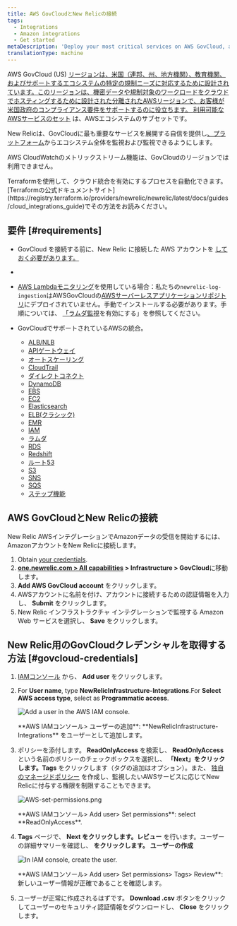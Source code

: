 ```yaml
---
title: AWS GovCloudとNew Relicの接続
tags:
  - Integrations
  - Amazon integrations
  - Get started
metaDescription: 'Deploy your most critical services on AWS GovCloud, and monitor your entire infrastructure with New Relic.'
translationType: machine
---
```





AWS GovCloud (US) [リージョンは、米国（連邦、州、地方機関）、教育機関、およびサポートするエコシステムの特定の規制ニーズに対応するために設計されています。このリージョンは、機密データや規制対象のワークロードをクラウドでホスティングするために設計された分離されたAWSリージョンで、お客様が米国政府のコンプライアンス要件をサポートするのに役立ちます。 ](https://aws.amazon.com/govcloud-us/)[利用可能なAWSサービスのセット](https://aws.amazon.com/govcloud-us/details/) は、AWSエコシステムのサブセットです。

New Relicは、GovCloudに最も重要なサービスを展開する自信を提供し[、プラットフォーム](/docs/new-relic-one/use-new-relic-one/get-started/introduction-new-relic-one)からエコシステム全体を監視および監視できるようにします。

AWS CloudWatchのメトリックストリーム機能は、GovCloudのリージョンでは利用できません。

<Callout variant="tip">
  Terraformを使用して、クラウド統合を有効にするプロセスを自動化できます。 [Terraformの公式ドキュメントサイト](https://registry.terraform.io/providers/newrelic/newrelic/latest/docs/guides/cloud_integrations_guide)でその方法をお読みください。
</Callout>

## 要件 [#requirements]

* GovCloud を接続する前に、New Relic に接続した AWS アカウントを [しておく必要があります。](/docs/integrations/amazon-integrations/get-started/connect-aws-infrastructure)

* [](/docs/integrations/amazon-integrations/get-started/connect-aws-infrastructure)

* [](/docs/integrations/amazon-integrations/get-started/connect-aws-infrastructure)[AWS Lambdaモニタリング](/docs/serverless-function-monitoring/aws-lambda-monitoring/get-started/introduction-new-relic-monitoring-aws-lambda)を使用している場合：私たちの`newrelic-log-ingestion`はAWSGovCloudの[AWSサーバーレスアプリケーションリポジトリ](https://aws.amazon.com/serverless/serverlessrepo/)にデプロイされていません。手動でインストールする必要があります。手順については、 [「ラムダ監視](/docs/serverless-function-monitoring/aws-lambda-monitoring/get-started/enable-new-relic-monitoring-aws-lambda#connect-aws)を有効にする」を参照してください。

* GovCloudでサポートされているAWSの統合。

  * [ALB/NLB](/docs/integrations/amazon-integrations/aws-integrations-list/aws-albnlb-monitoring-integration)
  * [APIゲートウェイ](/docs/integrations/amazon-integrations/aws-integrations-list/aws-api-gateway-monitoring-integration)
  * [オートスケーリング](/docs/integrations/amazon-integrations/aws-integrations-list/aws-auto-scaling-monitoring-integration)
  * [CloudTrail](/docs/integrations/amazon-integrations/aws-integrations-list/aws-cloudtrail-monitoring-integration)
  * [ダイレクトコネクト](/docs/integrations/amazon-integrations/aws-integrations-list/aws-direct-connect-monitoring-integration)
  * [DynamoDB](/docs/integrations/amazon-integrations/aws-integrations-list/aws-dynamodb-monitoring-integration)
  * [EBS](/docs/integrations/amazon-integrations/aws-integrations-list/aws-ebs-monitoring-integration)
  * [EC2](/docs/integrations/amazon-integrations/aws-integrations-list/aws-ec2-monitoring-integration)
  * [Elasticsearch](/docs/integrations/amazon-integrations/aws-integrations-list/aws-elasticsearch-monitoring-integration)
  * [ELB(クラシック)](/docs/integrations/amazon-integrations/aws-integrations-list/aws-elb-classic-monitoring-integration)
  * [EMR](/docs/integrations/amazon-integrations/aws-integrations-list/aws-emr-monitoring-integration)
  * [IAM](/docs/integrations/amazon-integrations/aws-integrations-list/aws-iam-monitoring-integration)
  * [ラムダ](/docs/integrations/amazon-integrations/aws-integrations-list/aws-lambda-monitoring-integration)
  * [RDS](/docs/integrations/amazon-integrations/aws-integrations-list/aws-rds-monitoring-integration)
  * [Redshift](/docs/integrations/amazon-integrations/aws-integrations-list/aws-redshift-integration)
  * [ルート53](/docs/integrations/amazon-integrations/aws-integrations-list/aws-route-53-monitoring-integration)
  * [S3](/docs/integrations/amazon-integrations/aws-integrations-list/aws-s3-monitoring-integration)
  * [SNS](/docs/integrations/amazon-integrations/aws-integrations-list/aws-sns-monitoring-integration)
  * [SQS](/docs/integrations/amazon-integrations/aws-integrations-list/aws-sqs-monitoring-integration)
  * [ステップ機能](/docs/integrations/amazon-integrations/aws-integrations-list/aws-step-functions-monitoring-integration)

## AWS GovCloudとNew Relicの接続

New Relic AWSインテグレーションでAmazonデータの受信を開始するには、AmazonアカウントをNew Relicに接続します。

1. Obtain [your credentials](#govcloud-credentials).
2. **[one.newrelic.com > All capabilities](https://one.newrelic.com/all-capabilities) > Infrastructure > GovCloud**に移動します。
3. **Add AWS GovCloud account** をクリックします。
4. AWSアカウントに名前を付け、アカウントに接続するための認証情報を入力し、 **Submit** をクリックします。
5. New Relic インフラストラクチャ インテグレーションで監視する Amazon Web サービスを選択し、 **Save** をクリックします。

## New Relic用のGovCloudクレデンシャルを取得する方法 [#govcloud-credentials]

1. [IAMコンソール](https://console.amazonaws-us-gov.com/iam/home#/users) から、 **Add user** をクリックします。

2. For **User name**, type **NewRelicInfrastructure-Integrations**.For **Select AWS access type**, select as **Programmatic access**.

   <img
     title="AWS-add-user.png"
     alt="Add a user in the AWS IAM console."
     src={infrastructureAwsAddUser}
   />

   <figcaption>
     **AWS IAMコンソール> ユーザーの追加**: **NewRelicInfrastructure-Integrations** をユーザーとして追加します。
   </figcaption>

3. ポリシーを添付します。 **ReadOnlyAccess** を検索し、 **ReadOnlyAccess** という名前のポリシーのチェックボックスを選択し、 **「Next」をクリックします。Tags** をクリックします（タグの追加はオプション）。また、 [独自のマネージドポリシー](/docs/integrations/amazon-integrations/getting-started/integrations-managed-policies) を作成し、監視したいAWSサービスに応じてNew Relicに付与する権限を制限することもできます。

   <img
     title="AWS-set-permissions.png"
     alt="AWS-set-permissions.png"
     src={infrastructureAwsSetPermissions}
   />

   <figcaption>
     **AWS IAMコンソール> Add user> Set permissions**: select **ReadOnlyAccess**.
   </figcaption>

4. **Tags** ページで、 **Next をクリックします。レビュー** を行います。ユーザーの詳細サマリーを確認し、 **をクリックします。 ユーザーの作成**

   <img
     title="AWS-create-user.png"
     alt="In IAM console, create the user."
     src={infrastructureAwsCreateUser}
   />

   <figcaption>
     **AWS IAMコンソール> Add user> Set permissions> Tags> Review**: 新しいユーザー情報が正確であることを確認します。
   </figcaption>

5. ユーザーが正常に作成されるはずです。 **Download .csv** ボタンをクリックしてユーザーのセキュリティ認証情報をダウンロードし、 **Close** をクリックします。